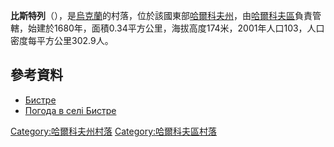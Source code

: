 {{coord|49|52|32|N|35|56|49|E|scale:100000_region:UA|display=title}}

'''比斯特列'''（{{lang-uk|Бистре}}），是[[烏克蘭|烏克蘭]]的村落，位於該國東部[[哈爾科夫州|哈爾科夫州]]，由[[哈爾科夫區|哈爾科夫區]]負責管轄，始建於1680年，面積0.34平方公里，海拔高度174米，2001年人口103，人口密度每平方公里302.9人。

==參考資料==
* [http://w1.c1.rada.gov.ua/pls/z7502/A005?rdat1=09.01.2009&rf7571=34010 Бистре]{{dead link|date=2018年3月 |bot=InternetArchiveBot |fix-attempted=yes }}
* [http://weather.in.ua/ua/har'kovskaja/1140 Погода в селі Бистре] {{Wayback|url=http://weather.in.ua/ua/har%27kovskaja/1140 |date=20160323024535 }}

{{DEFAULTSORT:Бистре}}
[[Category:哈爾科夫州村落|Category:哈爾科夫州村落]]
[[Category:哈爾科夫區村落|Category:哈爾科夫區村落]]


{{Kharkiv-geo-stub}}